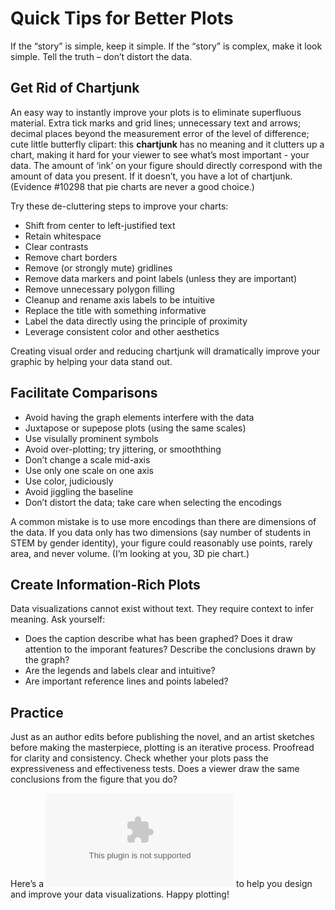Quick Tips for Better Plots
=============

If the “story” is simple, keep it simple. 
If the “story” is complex, make it look simple. 
Tell the truth – don’t distort the data.


Get Rid of Chartjunk
--------------------

An easy way to instantly improve your plots is to eliminate superfluous material. Extra tick marks and grid lines; unnecessary text and arrows; decimal places beyond the measurement error of the level of difference; cute little butterfly clipart: this **chartjunk** has no meaning and it clutters up a chart, making it hard for your viewer to see what's most important - your data. The amount of 'ink' on your figure should directly correspond with the amount of data you present. If it doesn't, you have a lot of chartjunk. (Evidence #10298 that pie charts are never a good choice.)

Try these de-cluttering steps to improve your charts:

* Shift from center to left-justified text
* Retain whitespace
* Clear contrasts
* Remove chart borders
* Remove (or strongly mute) gridlines
* Remove data markers and point labels (unless they are important)
* Remove unnecessary polygon filling
* Cleanup and rename axis labels to be intuitive
* Replace the title with something informative
* Label the data directly using the principle of proximity
* Leverage consistent color and other aesthetics 

Creating visual order and reducing chartjunk will dramatically improve your graphic by helping your data stand out. 


Facilitate Comparisons
-------------------------

* Avoid having the graph elements interfere with the data
* Juxtapose or supepose plots (using the same scales)
* Use visulally prominent symbols
* Avoid over-plotting; try jittering, or smooththing
* Don't change a scale mid-axis
* Use only one scale on one axis
* Use color, judiciously
* Avoid jiggling the baseline
* Don't distort the data; take care when selecting the encodings

A common mistake is to use more encodings than there are dimensions of the data. If you data only has two dimensions (say number of students in STEM by gender identity), your figure could reasonably use points, rarely area, and never volume. (I'm looking at you, 3D pie chart.)


Create Information-Rich Plots
---------------------------

Data visualizations cannot exist without text. They require context to infer meaning. Ask yourself:

* Does the caption describe what has been graphed? Does it draw attention to the imporant features? Describe the conclusions drawn by the graph?
* Are the legends and labels clear and intuitive?
* Are important reference lines and points labeled?


Practice
-------------------------

Just as an author edits before publishing the novel, and an artist sketches before making the masterpiece, plotting is an iterative process. Proofread for clarity and consistency. Check whether your plots pass the expressiveness and effectiveness tests. Does a viewer draw the same conclusions from the figure that you do?

Here's a ![cheatsheet summary of this reader](./datalab_worskhop_data_viz_cheatsheet.docx) to help you design and improve your data visualizations. Happy plotting!
